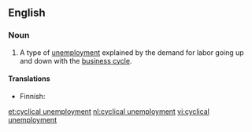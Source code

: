 {{also|cyclical-unemployment}}
==English==
{{wikipedia}}

===Noun===
{{en-noun|head=[[cyclical]] [[unemployment]]|-}}

# {{lb|en|economics}} A type of [[unemployment]] explained by the demand for labor going up and down with the [[business cycle]].

====Translations====
{{trans-top|type of unemployment}}
* Finnish: {{t|fi|suhdannetyöttömyys}}
{{trans-mid}}
{{trans-bottom}}

[[et:cyclical unemployment]]
[[nl:cyclical unemployment]]
[[vi:cyclical unemployment]]